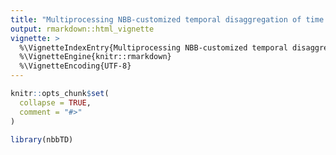 ```yaml
---
title: "Multiprocessing NBB-customized temporal disaggregation of time series"
output: rmarkdown::html_vignette
vignette: >
  %\VignetteIndexEntry{Multiprocessing NBB-customized temporal disaggregation of time series}
  %\VignetteEngine{knitr::rmarkdown}
  %\VignetteEncoding{UTF-8}
---
```


```r
knitr::opts_chunk$set(
  collapse = TRUE,
  comment = "#>"
)
```

```r
library(nbbTD)
```
